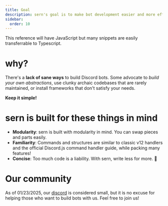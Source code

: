 ```yaml
---
title: Goal
description: sern's goal is to make bot development easier and more efficient
sidebar:
  order: 10
---
```


This reference will have JavaScript but many snippets are easily transferrable to Typescript.

# why?
There's a **lack of sane ways** to build Discord bots. 
Some advocate to *build your own abstractions*, use clunky archaic codebases that are rarely maintained, or install frameworks that don't satisfy your needs. 

**Keep it simple!**


# sern is built for these things in mind

- **Modularity**: sern is built with modularity in mind. You can swap pieces and parts easily.
- **Familiarity**: Commands and structures are similar to classic v12 handlers and the official Discord.js command handler guide, while packing many features!
- **Concise**: Too much code is a liability. With sern, write less for more. 🤯

# Our community

As of 01/23/2025, our [discord](https://sern.dev/discord) is considered small, but it is no excuse for helping those who want to build bots with us. Feel free to join us!


